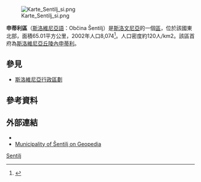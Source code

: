 {{expand|time=2017-01-31T09:23:20+00:00}}

[[File:Karte_Sentilj_si.png|right]]

'''申蒂利區'''（[[斯洛維尼亞語|斯洛維尼亞語]]：Občina Šentilj）是[[斯洛文尼亞|斯洛文尼亞]]的一個[[斯洛維尼亞行政區劃|區]]，位於該國東北部，面積65.01平方公里，2002年人口8,074<ref>{{Cite web |url=http://www.stat.si/popis2002/en/ |title=Statistical Office of the Republic of Slovenia, census of 2002 |accessdate=2017-01-31 |archive-date=2016-12-18 |archive-url=https://web.archive.org/web/20161218144633/http://www.stat.si/popis2002/en/ |dead-url=yes }}</ref>。人口密度約120人/km2。該區首府為[[斯洛維尼亞丘陵內申蒂利|斯洛維尼亞丘陵內申蒂利]]。

==參見==
*[[斯洛維尼亞行政區劃|斯洛維尼亞行政區劃]]

==參考資料==
{{Reflist}}

==外部連結==
* {{commonscat-inline|Šentilj municipality|Municipality of Šentilj}}
* [http://www.geopedia.si/Geopedia_en.html#L408_F118_T1193_vF_b4_x554936.5_y169809.5_s13 Municipality of Šentilj on Geopedia] {{Wayback|url=http://www.geopedia.si/Geopedia_en.html#L408_F118_T1193_vF_b4_x554936.5_y169809.5_s13 |date=20120620155109 }}

{{Slovenia-geo-stub}}
[[Category:斯洛維尼亞區份|Sentilj]]